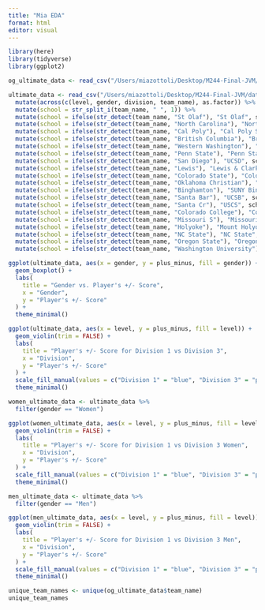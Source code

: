 ```yaml
---
title: "Mia EDA"
format: html
editor: visual
---
```


```r
library(here)
library(tidyverse)
library(ggplot2)
```

```r
og_ultimate_data <- read_csv("/Users/miazottoli/Desktop/M244-Final-JVM/data/ultimate_college_championship.csv")
```

```r
ultimate_data <- read_csv("/Users/miazottoli/Desktop/M244-Final-JVM/data/ultimate_college_championship.csv") %>%
  mutate(across(c(level, gender, division, team_name), as.factor)) %>%
  mutate(school = str_split_i(team_name, " ", 1)) %>%
  mutate(school = ifelse(str_detect(team_name, "St Olaf"), "St Olaf", school)) %>%
  mutate(school = ifelse(str_detect(team_name, "North Carolina"), "North Carolina", school)) %>%
  mutate(school = ifelse(str_detect(team_name, "Cal Poly"), "Cal Poly SLO", school))  %>%
  mutate(school = ifelse(str_detect(team_name, "British Columbia"), "British Columbia", school))  %>%
  mutate(school = ifelse(str_detect(team_name, "Western Washington"), "Western Washington", school))  %>%
  mutate(school = ifelse(str_detect(team_name, "Penn State"), "Penn State", school))  %>%
  mutate(school = ifelse(str_detect(team_name, "San Diego"), "UCSD", school))  %>%
  mutate(school = ifelse(str_detect(team_name, "Lewis"), "Lewis & Clark", school))  %>%
  mutate(school = ifelse(str_detect(team_name, "Colorado State"), "Colorado State", school))  %>%
  mutate(school = ifelse(str_detect(team_name, "Oklahoma Christian"), "Oklahoma Christian", school))  %>%
  mutate(school = ifelse(str_detect(team_name, "Binghamton"), "SUNY Binghamton", school))  %>%
  mutate(school = ifelse(str_detect(team_name, "Santa Bar"), "UCSB", school))  %>%
  mutate(school = ifelse(str_detect(team_name, "Santa Cr"), "USCS", school))  %>%
  mutate(school = ifelse(str_detect(team_name, "Colorado College"), "Colorado College", school))  %>%
  mutate(school = ifelse(str_detect(team_name, "Missouri S"), "Missouri S&T", school))  %>%
  mutate(school = ifelse(str_detect(team_name, "Holyoke"), "Mount Holyoke", school))  %>%
  mutate(school = ifelse(str_detect(team_name, "NC State"), "NC State", school))  %>%
  mutate(school = ifelse(str_detect(team_name, "Oregon State"), "Oregon State", school))  %>%
  mutate(school = ifelse(str_detect(team_name, "Washington University"), "Washington University", school))
```

```r
ggplot(ultimate_data, aes(x = gender, y = plus_minus, fill = gender)) +
  geom_boxplot() +
  labs(
    title = "Gender vs. Player's +/- Score",
    x = "Gender",
    y = "Player's +/- Score"
  ) +
  theme_minimal()
```

```r
ggplot(ultimate_data, aes(x = level, y = plus_minus, fill = level)) +
  geom_violin(trim = FALSE) +
  labs(
    title = "Player's +/- Score for Division 1 vs Division 3",
    x = "Division",
    y = "Player's +/- Score"
  ) +
  scale_fill_manual(values = c("Division 1" = "blue", "Division 3" = "pink")) + 
  theme_minimal()
```

```r
women_ultimate_data <- ultimate_data %>%
  filter(gender == "Women")
```

```r
ggplot(women_ultimate_data, aes(x = level, y = plus_minus, fill = level)) +
  geom_violin(trim = FALSE) +
  labs(
    title = "Player's +/- Score for Division 1 vs Division 3 Women",
    x = "Division",
    y = "Player's +/- Score"
  ) +
  scale_fill_manual(values = c("Division 1" = "blue", "Division 3" = "pink")) + 
  theme_minimal()
```

```r
men_ultimate_data <- ultimate_data %>%
  filter(gender == "Men")
```

```r
ggplot(men_ultimate_data, aes(x = level, y = plus_minus, fill = level)) +
  geom_violin(trim = FALSE) +
  labs(
    title = "Player's +/- Score for Division 1 vs Division 3 Men",
    x = "Division",
    y = "Player's +/- Score"
  ) +
  scale_fill_manual(values = c("Division 1" = "blue", "Division 3" = "pink")) + 
  theme_minimal()
```

```r
unique_team_names <- unique(og_ultimate_data$team_name)
unique_team_names
```
